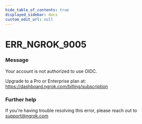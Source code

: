 ```yaml
---
hide_table_of_contents: true
displayed_sidebar: docs
custom_edit_url: null
---
```



# ERR_NGROK_9005

### Message

Your account is not authorized to use OIDC.

Upgrade to a Pro or Enterprise plan at: https://dashboard.ngrok.com/billing/subscription

### Further help

If you're having trouble resolving this error, please reach out to [support@ngrok.com](mailto:support@ngrok.com?subject=Help%20with%20ERR_NGROK_9005)

<ErrorDetails error="err_ngrok_9005" />
